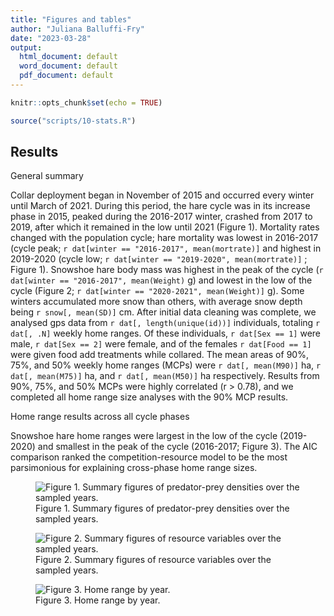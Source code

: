 ```yaml
---
title: "Figures and tables"
author: "Juliana Balluffi-Fry"
date: "2023-03-28"
output:
  html_document: default
  word_document: default
  pdf_document: default
---
```


```r
knitr::opts_chunk$set(echo = TRUE)
```

```r
source("scripts/10-stats.R")
```

## Results

General summary

Collar deployment began in November of 2015 and occurred every winter until March of 2021. During this period, the hare cycle was in its increase phase in 2015, peaked during the 2016-2017 winter, crashed from 2017 to 2019, after which it remained in the low until 2021 (Figure 1). Mortality rates changed with the population cycle; hare mortality was lowest in 2016-2017 (cycle peak; `r dat[winter == "2016-2017", mean(mortrate)]` and highest in 2019-2020 (cycle low; `r dat[winter == "2019-2020", mean(mortrate)]` ; Figure 1). Snowshoe hare body mass was highest in the peak of the cycle (`r dat[winter == "2016-2017", mean(Weight)` g) and lowest in the low of the cycle (Figure 2; `r dat[winter == "2020-2021", mean(Weight)]` g). Some winters accumulated more snow than others, with average snow depth being `r snow[, mean(SD)]` cm. After initial data cleaning was complete, we analysed gps data from `r dat[, length(unique(id))]` individuals, totaling `r dat[, .N]` weekly home ranges. Of these individuals, `r dat[Sex == 1]` were male, `r dat[Sex == 2]` were female, and of the females `r dat[Food == 1]` were given food add treatments while collared. The mean areas of 90%, 75%, and 50% weekly home ranges (MCPs) were `r dat[, mean(M90)]` ha, `r dat[, mean(M75)]` ha, and `r dat[, mean(M50)]` ha respectively. Results from 90%, 75%, and 50% MCPs were highly correlated (r \> 0.78), and we completed all home range size analyses with the 90% MCP results.

Home range results across all cycle phases

Snowshoe hare home ranges were largest in the low of the cycle (2019-2020) and smallest in the peak of the cycle (2016-2017; Figure 3). The AIC comparison ranked the competition-resource model to be the most parsimonious for explaining cross-phase home range sizes.

![Figure 1. Summary figures of predator-prey densities over the sampled years.](output/figures/densities.jpeg)

![Figure 2. Summary figures of resource variables over the sampled years.](output/figures/resource.jpeg)

![Figure 3. Home range by year.](output/figures/HRbyyear.jpeg)
